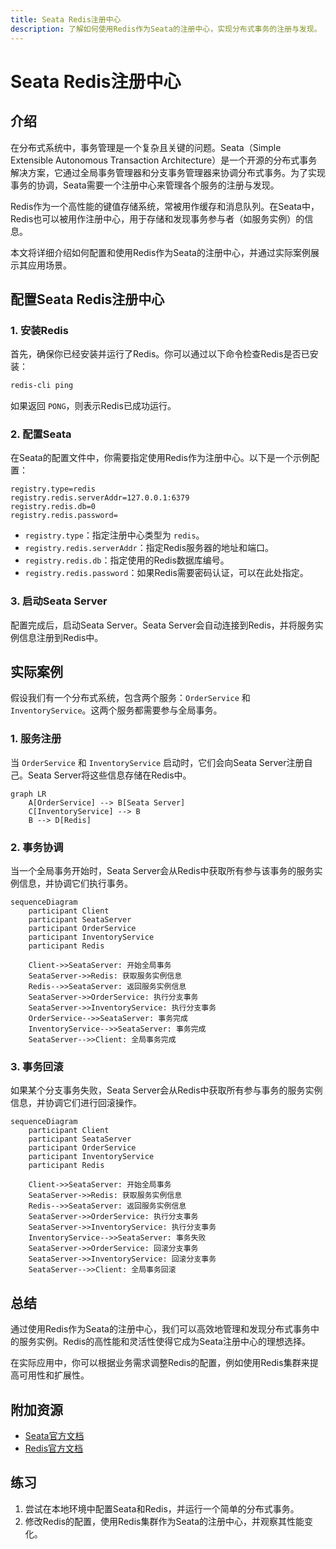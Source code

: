 ```yaml
---
title: Seata Redis注册中心
description: 了解如何使用Redis作为Seata的注册中心，实现分布式事务的注册与发现。
---
```


# Seata Redis注册中心

## 介绍

在分布式系统中，事务管理是一个复杂且关键的问题。Seata（Simple Extensible Autonomous Transaction Architecture）是一个开源的分布式事务解决方案，它通过全局事务管理器和分支事务管理器来协调分布式事务。为了实现事务的协调，Seata需要一个注册中心来管理各个服务的注册与发现。

Redis作为一个高性能的键值存储系统，常被用作缓存和消息队列。在Seata中，Redis也可以被用作注册中心，用于存储和发现事务参与者（如服务实例）的信息。

本文将详细介绍如何配置和使用Redis作为Seata的注册中心，并通过实际案例展示其应用场景。

## 配置Seata Redis注册中心

### 1. 安装Redis

首先，确保你已经安装并运行了Redis。你可以通过以下命令检查Redis是否已安装：

```bash
redis-cli ping
```

如果返回 `PONG`，则表示Redis已成功运行。

### 2. 配置Seata

在Seata的配置文件中，你需要指定使用Redis作为注册中心。以下是一个示例配置：

```properties
registry.type=redis
registry.redis.serverAddr=127.0.0.1:6379
registry.redis.db=0
registry.redis.password=
```

- `registry.type`：指定注册中心类型为 `redis`。
- `registry.redis.serverAddr`：指定Redis服务器的地址和端口。
- `registry.redis.db`：指定使用的Redis数据库编号。
- `registry.redis.password`：如果Redis需要密码认证，可以在此处指定。

### 3. 启动Seata Server

配置完成后，启动Seata Server。Seata Server会自动连接到Redis，并将服务实例信息注册到Redis中。

## 实际案例

假设我们有一个分布式系统，包含两个服务：`OrderService` 和 `InventoryService`。这两个服务都需要参与全局事务。

### 1. 服务注册

当 `OrderService` 和 `InventoryService` 启动时，它们会向Seata Server注册自己。Seata Server将这些信息存储在Redis中。

```mermaid
graph LR
    A[OrderService] --> B[Seata Server]
    C[InventoryService] --> B
    B --> D[Redis]
```

### 2. 事务协调

当一个全局事务开始时，Seata Server会从Redis中获取所有参与该事务的服务实例信息，并协调它们执行事务。

```mermaid
sequenceDiagram
    participant Client
    participant SeataServer
    participant OrderService
    participant InventoryService
    participant Redis

    Client->>SeataServer: 开始全局事务
    SeataServer->>Redis: 获取服务实例信息
    Redis-->>SeataServer: 返回服务实例信息
    SeataServer->>OrderService: 执行分支事务
    SeataServer->>InventoryService: 执行分支事务
    OrderService-->>SeataServer: 事务完成
    InventoryService-->>SeataServer: 事务完成
    SeataServer-->>Client: 全局事务完成
```

### 3. 事务回滚

如果某个分支事务失败，Seata Server会从Redis中获取所有参与事务的服务实例信息，并协调它们进行回滚操作。

```mermaid
sequenceDiagram
    participant Client
    participant SeataServer
    participant OrderService
    participant InventoryService
    participant Redis

    Client->>SeataServer: 开始全局事务
    SeataServer->>Redis: 获取服务实例信息
    Redis-->>SeataServer: 返回服务实例信息
    SeataServer->>OrderService: 执行分支事务
    SeataServer->>InventoryService: 执行分支事务
    InventoryService-->>SeataServer: 事务失败
    SeataServer->>OrderService: 回滚分支事务
    SeataServer->>InventoryService: 回滚分支事务
    SeataServer-->>Client: 全局事务回滚
```

## 总结

通过使用Redis作为Seata的注册中心，我们可以高效地管理和发现分布式事务中的服务实例。Redis的高性能和灵活性使得它成为Seata注册中心的理想选择。

在实际应用中，你可以根据业务需求调整Redis的配置，例如使用Redis集群来提高可用性和扩展性。

## 附加资源

- [Seata官方文档](https://seata.io/zh-cn/docs/overview/what-is-seata.html)
- [Redis官方文档](https://redis.io/documentation)

## 练习

1. 尝试在本地环境中配置Seata和Redis，并运行一个简单的分布式事务。
2. 修改Redis的配置，使用Redis集群作为Seata的注册中心，并观察其性能变化。
